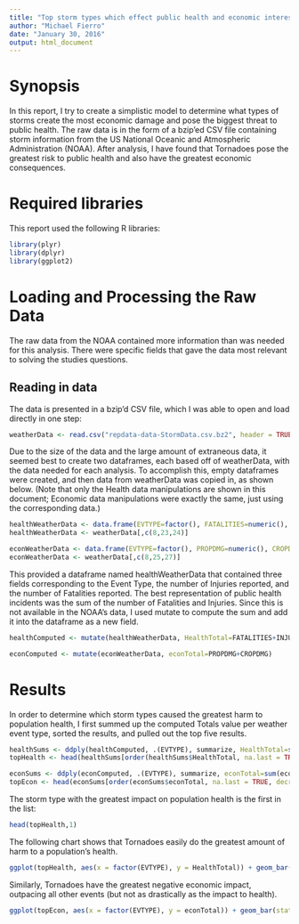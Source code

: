 ```yaml
---
title: "Top storm types which effect public health and economic interests"
author: "Michael Fierro"
date: "January 30, 2016"
output: html_document
---
```

# Synopsis
In this report, I try to create a simplistic model to determine what types of storms create the most economic damage and pose the biggest threat to public health. The raw data is in the form of a bzip'ed CSV file containing storm information from the US National Oceanic and Atmospheric Administration (NOAA). After analysis, I have found that Tornadoes pose the greatest risk to public health and also have the greatest economic consequences.

# Required libraries
This report used the following R libraries:

```r
library(plyr)
library(dplyr)
library(ggplot2)
```

# Loading and Processing the Raw Data

The raw data from the NOAA contained more information than was needed for this analysis. There were specific fields that gave the data most relevant to solving the studies questions. 

## Reading in data
The data is presented in a bzip'd CSV file, which I was able to open and load directly in one step:

```r
weatherData <- read.csv("repdata-data-StormData.csv.bz2", header = TRUE, na.strings = "NA")
```

Due to the size of the data and the large amount of extraneous data, it seemed best to create two dataframes, each based off of weatherData, with the data needed for each analysis. To accomplish this, empty dataframes were created, and then data from weatherData was copied in, as shown below. (Note that only the Health data manipulations are shown in this document; Economic data manipulations were exactly the same, just using the corresponding data.)

```r
healthWeatherData <- data.frame(EVTYPE=factor(), FATALITIES=numeric(), INJURIES=numeric())
healthWeatherData <- weatherData[,c(8,23,24)]
```
```r
econWeatherData <- data.frame(EVTYPE=factor(), PROPDMG=numeric(), CROPDMG=numeric())
econWeatherData <- weatherData[,c(8,25,27)]
```

This provided a dataframe named healthWeatherData that contained three fields corresponding to the Event Type, the number of Injuries reported, and the number of Fatalities reported. The best representation of public health incidents was the sum of the number of Fatalities and Injuries. Since this is not available in the NOAA's data, I used mutate to compute the sum and add it into the dataframe as a new field.

```r
healthComputed <- mutate(healthWeatherData, HealthTotal=FATALITIES+INJURIES)
```

```r
econComputed <- mutate(econWeatherData, econTotal=PROPDMG+CROPDMG)
```

# Results
In order to determine which storm types caused the greatest harm to population health, I first summed up the computed Totals value per weather event type, sorted the results, and pulled out the top five results.

```r
healthSums <- ddply(healthComputed, .(EVTYPE), summarize, HealthTotal=sum(HealthTotal))
topHealth <- head(healthSums[order(healthSums$HealthTotal, na.last = TRUE, decreasing = TRUE),])
```

```r
econSums <- ddply(econComputed, .(EVTYPE), summarize, econTotal=sum(econTotal))
topEcon <- head(econSums[order(econSums$econTotal, na.last = TRUE, decreasing = TRUE),])
```

The storm type with the greatest impact on population health is the first in the list:

```r
head(topHealth,1)
```

The following chart shows that Tornadoes easily do the greatest amount of harm to a population's health.

```r
ggplot(topHealth, aes(x = factor(EVTYPE), y = HealthTotal)) + geom_bar(stat = "identity", fill = "#FF9999")

```

Similarly, Tornadoes have the greatest negative economic impact, outpacing all other events (but not as drastically as the impact to health).

```r
ggplot(topEcon, aes(x = factor(EVTYPE), y = econTotal)) + geom_bar(stat = "identity", fill = "#FF9999")
```
